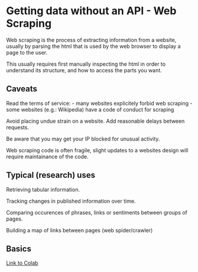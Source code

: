 # Getting data without an API - Web Scraping

Web scraping is the process of extracting information from a website, usually by parsing the html that is used by the web browser to display a page to the user.

This usually requires first manually inspecting the html in order to understand its structure, and how to access the parts you want.

## Caveats

Read the terms of service:
 - many websites explicitely forbid web scraping
 - some websites (e.g.: Wikipedia) have a code of conduct for scraping

Avoid placing undue strain on a website. Add reasonable delays between requests.

Be aware that you may get your IP blocked for unusual activity.

Web scraping code is often fragile, slight updates to a websites design will require maintainance of the code.

## Typical (research) uses

Retrieving tabular information.

Tracking changes in published information over time.

Comparing occurences of phrases, links or sentiments between groups of pages.

Building a map of links between pages (web spider/crawler)

## Basics
[Link to Colab]()
